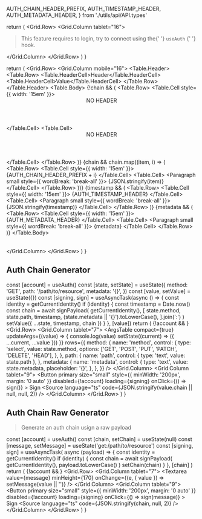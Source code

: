   AUTH_CHAIN_HEADER_PREFIX,
  AUTH_TIMESTAMP_HEADER,
  AUTH_METADATA_HEADER,
} from './utils/api/API.types'

<Meta title="Development/AuthChain" />

  return (
    <Grid.Row>
      <Grid.Column tablet="16">
        <Blockquote>
          <Paragraph small secondary>
            This feature requires to login, try to connect using the{' '}
            <Link href="./?path=/story/hooks-useauth--page#connect-preview">
              `useAuth`
            </Link>{' '}
            hook.
          </Paragraph>
        </Blockquote>
      </Grid.Column>
    </Grid.Row>
  )
}

  return (
    <Grid.Row>
      <Grid.Column mobile="16">
        <Table basic="very">
          <Table.Header>
            <Table.Row>
              <Table.HeaderCell>Header</Table.HeaderCell>
              <Table.HeaderCell>Value</Table.HeaderCell>
            </Table.Row>
          </Table.Header>
          <Table.Body>
            {!chain && (
              <Table.Row>
                <Table.Cell style={{ width: '15em' }}>
                  <Header sub>NO HEADER</Header>
                </Table.Cell>
                <Table.Cell>
                  <Header sub>NO HEADER</Header>
                </Table.Cell>
              </Table.Row>
            )}
            {chain &&
              chain.map((item, i) => (
                <Table.Row>
                  <Table.Cell style={{ width: '15em' }}>
                    <Paragraph small secondary>
                      {AUTH_CHAIN_HEADER_PREFIX + i}
                    </Paragraph>
                  </Table.Cell>
                  <Table.Cell>
                    <Paragraph small style={{ wordBreak: 'break-all' }}>
                      {JSON.stringify(item)}
                    </Paragraph>
                  </Table.Cell>
                </Table.Row>
              ))}
            {timestamp && (
              <Table.Row>
                <Table.Cell style={{ width: '15em' }}>
                  <Paragraph small secondary>
                    {AUTH_TIMESTAMP_HEADER}
                  </Paragraph>
                </Table.Cell>
                <Table.Cell>
                  <Paragraph small style={{ wordBreak: 'break-all' }}>
                    {JSON.stringify(timestamp)}
                  </Paragraph>
                </Table.Cell>
              </Table.Row>
            )}
            {metadata && (
              <Table.Row>
                <Table.Cell style={{ width: '15em' }}>
                  <Paragraph small secondary>
                    {AUTH_METADATA_HEADER}
                  </Paragraph>
                </Table.Cell>
                <Table.Cell>
                  <Paragraph small style={{ wordBreak: 'break-all' }}>
                    {metadata}
                  </Paragraph>
                </Table.Cell>
              </Table.Row>
            )}
          </Table.Body>
        </Table>
      </Grid.Column>
    </Grid.Row>
  )
}

## Auth Chain Generator

<Divider size="small" />

  const [account] = useAuth()
  const [state, setState] = useState({
    method: 'GET',
    path: '/path/to/resource',
    metadata: '{}',
  })
  const [value, setValue] = useState({})
  const [signing, sign] = useAsyncTask(async () => {
    const identity = getCurrentIdentity()
    if (identity) {
      const timestamp = Date.now()
      const chain = await signPayload(
        getCurrentIdentity(),
        [
          state.method,
          state.path,
          timestamp,
          (state.metadata || '{}').toLowerCase(),
        ].join(':')
      )
      setValue({ ...state, timestamp, chain })
    }
  }, [value])
  return (
    <Container>
      <Grid>
        {!account && <NoAuthMessage />}
        <Grid.Row>
          <Grid.Column tablet="7">
            <ArgsTable
              compact={true}
              updateArgs={(value) => {
                console.log(value)
                setState((current) => ({ ...current, ...value }))
              }}
              rows={{
                method: {
                  name: 'method',
                  control: {
                    type: 'select',
                    value: state.method,
                    options: ['GET', 'POST', 'PUT', 'PATCH', 'DELETE', 'HEAD'],
                  },
                },
                path: {
                  name: 'path',
                  control: { type: 'text', value: state.path },
                },
                metadata: {
                  name: 'metadata',
                  control: {
                    type: 'text',
                    value: state.metadata,
                    placeholder: '{}',
                  },
                },
              }}
            />
          </Grid.Column>
          <Grid.Column tablet="9">
            <Button
              primary
              size="small"
              style={{ minWidth: '200px', margin: '0 auto' }}
              disabled={!account}
              loading={signing}
              onClick={() => sign()}
            >
              Sign
            </Button>
            <Source
              language="ts"
              code={JSON.stringify(value.chain || null, null, 2)}
            />
          </Grid.Column>
        </Grid.Row>
        <AuthChainTable
          chain={value.chain}
          timestamp={value.timestamp}
          metadata={value.metadata}
        />
      </Grid>
    </Container>
  )
}

<AuthChainStandar />

<Divider />

## Auth Chain Raw Generator

> Generate an auth chain usign a raw payload

<Divider size="small" />

  const [account] = useAuth()
  const [chain, setChain] = useState(null)
  const [message, setMessage] = useState('get:/path/to/resource')
  const [signing, sign] = useAsyncTask(
    async (payload) => {
      const identity = getCurrentIdentity()
      if (identity) {
        const chain = await signPayload(
          getCurrentIdentity(),
          payload.toLowerCase()
        )
        setChain(chain)
      }
    },
    [chain]
  )
  return (
    <Container>
      <Grid>
        {!account && <NoAuthMessage />}
        <Grid.Row>
          <Grid.Column tablet="7">
            <Textarea
              value={message}
              minHeight={170}
              onChange={(e, { value }) => setMessage(value || '')}
            />
          </Grid.Column>
          <Grid.Column tablet="9">
            <Button
              primary
              size="small"
              style={{ minWidth: '200px', margin: '0 auto' }}
              disabled={!account}
              loading={signing}
              onClick={() => sign(message)}
            >
              Sign
            </Button>
            <Source language="ts" code={JSON.stringify(chain, null, 2)} />
          </Grid.Column>
        </Grid.Row>
        <AuthChainTable chain={chain} />
      </Grid>
    </Container>
  )
}

<AuthChainRaw />
